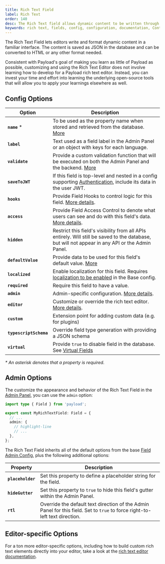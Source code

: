 ```yaml
---
title: Rich Text Field
label: Rich Text
order: 140
desc: The Rich Text field allows dynamic content to be written through the Admin Panel. Learn how to use Rich Text fields, see examples and options.
keywords: rich text, fields, config, configuration, documentation, Content Management System, cms, headless, javascript, node, react, nextjs
---
```


The Rich Text Field lets editors write and format dynamic content in a familiar interface.
The content is saved as JSON in the database and can be converted to HTML or any other format needed.

Consistent with Payload's goal of making you learn as little of Payload as possible, customizing
and using the Rich Text Editor does not involve learning how to develop for a Payload rich text editor.
Instead, you can invest your time and effort into learning the underlying open-source tools that will allow
you to apply your learnings elsewhere as well.

<LightDarkImage
  srcLight="https://payloadcms.com/images/docs/fields/richtext.png"
  srcDark="https://payloadcms.com/images/docs/fields/richtext-dark.png"
  alt="Shows a Rich Text field in the Payload Admin Panel"
  caption="Admin Panel screenshot of a Rich Text field"
/>

## Config Options

| Option                 | Description                                                                                                                                                      |
| ---------------------- | ---------------------------------------------------------------------------------------------------------------------------------------------------------------- |
| **`name`** \*          | To be used as the property name when stored and retrieved from the database. [More](/docs/fields/overview#field-names)                                           |
| **`label`**            | Text used as a field label in the Admin Panel or an object with keys for each language.                                                                          |
| **`validate`**         | Provide a custom validation function that will be executed on both the Admin Panel and the backend. [More](/docs/fields/overview#validation)                     |
| **`saveToJWT`**        | If this field is top-level and nested in a config supporting [Authentication](/docs/authentication/overview), include its data in the user JWT.                  |
| **`hooks`**            | Provide Field Hooks to control logic for this field. [More details](../hooks/fields).                                                                            |
| **`access`**           | Provide Field Access Control to denote what users can see and do with this field's data. [More details](../access-control/fields).                               |
| **`hidden`**           | Restrict this field's visibility from all APIs entirely. Will still be saved to the database, but will not appear in any API or the Admin Panel.                 |
| **`defaultValue`**     | Provide data to be used for this field's default value. [More](/docs/fields/overview#default-values)                                                             |
| **`localized`**        | Enable localization for this field. Requires [localization to be enabled](/docs/configuration/localization) in the Base config.                                  |
| **`required`**         | Require this field to have a value.                                                                                                                              |
| **`admin`**            | Admin-specific configuration. [More details](#admin-options).                                                                                                    |
| **`editor`**           | Customize or override the rich text editor. [More details](/docs/rich-text/overview).                                                                            |
| **`custom`**           | Extension point for adding custom data (e.g. for plugins)                                                                                                        |
| **`typescriptSchema`** | Override field type generation with providing a JSON schema                                                                                                      |
| **`virtual`**          | Provide `true` to disable field in the database. See [Virtual Fields](https://payloadcms.com/blog/learn-how-virtual-fields-can-help-solve-common-cms-challenges) |

_\* An asterisk denotes that a property is required._

## Admin Options

The customize the appearance and behavior of the Rich Text Field in the [Admin Panel](../admin/overview), you can use the `admin` option:

```ts
import type { Field } from 'payload';

export const MyRichTextField: Field = {
  // ...
  admin: {
    // highlight-line
    // ...
  },
};
```

The Rich Text Field inherits all of the default options from the base [Field Admin Config](../admin/fields#admin-options), plus the following additional options:

| Property          | Description                                                                                                                 |
| ----------------- | --------------------------------------------------------------------------------------------------------------------------- |
| **`placeholder`** | Set this property to define a placeholder string for the field.                                                             |
| **`hideGutter`**  | Set this property to `true` to hide this field's gutter within the Admin Panel.                                             |
| **`rtl`**         | Override the default text direction of the Admin Panel for this field. Set to `true` to force right-to-left text direction. |

## Editor-specific Options

For a ton more editor-specific options, including how to build custom rich text elements directly into your editor,
take a look at the [rich text editor documentation](/docs/rich-text/overview).
